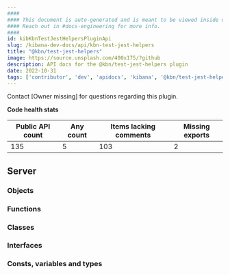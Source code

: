 ```yaml
---
####
#### This document is auto-generated and is meant to be viewed inside our experimental, new docs system.
#### Reach out in #docs-engineering for more info.
####
id: kibKbnTestJestHelpersPluginApi
slug: /kibana-dev-docs/api/kbn-test-jest-helpers
title: "@kbn/test-jest-helpers"
image: https://source.unsplash.com/400x175/?github
description: API docs for the @kbn/test-jest-helpers plugin
date: 2022-10-31
tags: ['contributor', 'dev', 'apidocs', 'kibana', '@kbn/test-jest-helpers']
---
```




Contact [Owner missing] for questions regarding this plugin.

**Code health stats**

| Public API count  | Any count | Items lacking comments | Missing exports |
|-------------------|-----------|------------------------|-----------------|
| 135 | 5 | 103 | 2 |

## Server

### Objects
<DocDefinitionList data={kbnTestJestHelpersObj.server.objects}/>

### Functions
<DocDefinitionList data={kbnTestJestHelpersObj.server.functions}/>

### Classes
<DocDefinitionList data={kbnTestJestHelpersObj.server.classes}/>

### Interfaces
<DocDefinitionList data={kbnTestJestHelpersObj.server.interfaces}/>

### Consts, variables and types
<DocDefinitionList data={kbnTestJestHelpersObj.server.misc}/>

